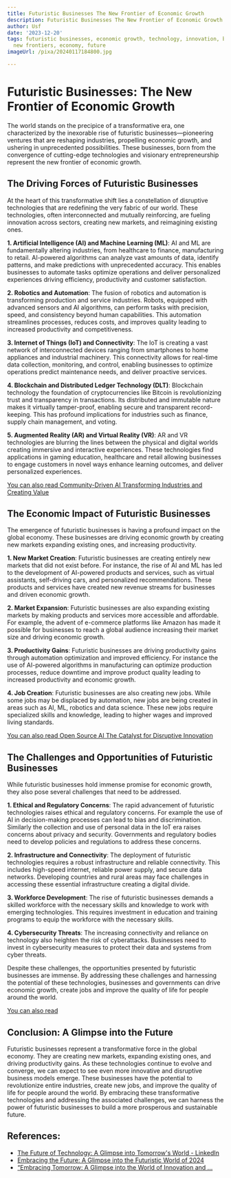 ```yaml
---
title: Futuristic Businesses The New Frontier of Economic Growth
description: Futuristic Businesses The New Frontier of Economic Growth
author: Usf
date: '2023-12-20'
tags: futuristic businesses, economic growth, technology, innovation, business, trends,
  new frontiers, economy, future
imageUrl: /pixa/20240117184800.jpg

---
```

# Futuristic Businesses: The New  Frontier of Economic Growth

The world stands on the precipice of a transformative era, one characterized by the inexorable rise of futuristic businesses—pioneering ventures that are reshaping industries, propelling economic growth, and ushering in unprecedented possibilities. These businesses,  born  from the convergence of cutting-edge technologies and visionary entrepreneurship represent the new frontier of economic  growth.

## The Driving Forces of Futuristic Businesses

At the heart of this transformative  shift lies  a constellation of disruptive technologies that are redefining the very fabric of our  world. These technologies, often interconnected and mutually reinforcing, are fueling innovation across sectors, creating new markets, and  reimagining existing ones.

**1. Artificial  Intelligence (AI)  and Machine Learning (ML)**: AI and ML are fundamentally altering industries, from healthcare to finance, manufacturing to retail. AI-powered algorithms  can analyze vast amounts of data, identify patterns, and make predictions with  unprecedented accuracy. This enables  businesses to automate tasks optimize operations and deliver personalized experiences driving efficiency, productivity and customer satisfaction.

**2.  Robotics and Automation**: The fusion of robotics and automation is transforming production and service industries.  Robots, equipped with advanced sensors and AI algorithms, can perform tasks with precision, speed, and consistency beyond  human capabilities. This  automation streamlines processes,  reduces costs, and  improves quality leading to increased  productivity and competitiveness.

**3. Internet of Things (IoT) and Connectivity**: The IoT is creating a  vast network of interconnected devices ranging from smartphones to home appliances and industrial machinery. This  connectivity allows for real-time data collection,  monitoring, and control, enabling businesses to optimize operations predict maintenance needs, and deliver  proactive services.

**4. Blockchain and Distributed Ledger Technology (DLT)**: Blockchain technology the foundation of cryptocurrencies  like  Bitcoin is revolutionizing trust  and transparency in transactions. Its distributed and immutable nature makes it  virtually tamper-proof, enabling secure  and transparent record-keeping. This has profound implications for industries such as finance, supply  chain management, and voting.

**5. Augmented Reality (AR) and Virtual Reality (VR)**: AR and VR technologies are blurring the  lines between the physical and digital worlds creating immersive and interactive experiences. These technologies find applications in gaming education, healthcare and retail  allowing businesses to engage customers in novel ways enhance learning outcomes, and deliver personalized experiences.

[You can  also read  Community-Driven AI Transforming Industries  and Creating Value](Community-Driven%20AI%20Transforming%20Industries%20and%20Creating%20Value)


## The Economic Impact of Futuristic Businesses

The emergence of futuristic businesses is having a profound impact on the global economy. These  businesses are driving economic growth by creating new markets expanding existing ones, and increasing productivity.

**1. New Market Creation**: Futuristic businesses are  creating entirely new markets that  did  not exist  before. For  instance, the rise of AI and ML  has led to the development of AI-powered products and services, such  as virtual assistants, self-driving cars, and personalized recommendations. These products and services have  created new revenue streams for businesses and driven economic  growth.

**2. Market Expansion**: Futuristic  businesses are also expanding existing markets by making products and services more accessible and affordable. For example, the advent of e-commerce platforms like Amazon has made it possible for  businesses to reach a global audience increasing their  market size and  driving economic  growth.

**3. Productivity Gains**: Futuristic businesses  are driving productivity gains through automation optimization and improved efficiency. For instance the use of AI-powered algorithms in manufacturing can optimize production processes, reduce downtime and  improve product quality  leading to increased productivity and economic growth.

**4. Job Creation**: Futuristic businesses are also creating new jobs. While some jobs may be displaced by automation, new jobs are being created in areas such  as AI, ML, robotics and  data science. These new jobs  require specialized skills and knowledge, leading to higher wages and improved living standards.

[You can also read Open Source  AI The Catalyst for Disruptive Innovation](Open%20Source%20AI%20The%20Catalyst%20for%20Disruptive%20Innovation)


## The Challenges and  Opportunities of Futuristic  Businesses

While futuristic businesses hold  immense promise for economic growth, they  also pose several  challenges that need to be addressed.

**1. Ethical and Regulatory Concerns**: The rapid advancement of futuristic technologies raises ethical and regulatory concerns. For example the use of AI in decision-making processes can lead to bias  and discrimination. Similarly the collection and use of personal data in the IoT era raises concerns about  privacy and security. Governments and regulatory bodies need to  develop policies and regulations to address these concerns.

**2. Infrastructure and Connectivity**: The  deployment of futuristic technologies requires a robust infrastructure and reliable connectivity.  This includes high-speed  internet,  reliable power supply,  and secure data networks. Developing countries and rural areas may face challenges in accessing these essential infrastructure  creating a  digital divide.

**3. Workforce Development**:  The rise of futuristic businesses demands a skilled workforce with the necessary skills and knowledge  to work with emerging technologies.  This requires investment in education  and training programs to equip the workforce  with the necessary skills.

**4. Cybersecurity Threats**: The increasing connectivity and reliance on  technology also heighten the risk of cyberattacks. Businesses need to invest in  cybersecurity  measures to protect their data and  systems from cyber threats.

Despite  these  challenges, the opportunities presented by futuristic businesses are immense.  By addressing these challenges and harnessing the potential of these technologies, businesses and governments can drive economic growth, create jobs and improve the quality of life for people  around the world.

[You can also read ]()


## Conclusion: A Glimpse into the Future

Futuristic businesses  represent a transformative force in  the global economy. They are creating new markets,  expanding existing ones, and driving productivity gains. As these technologies  continue to evolve and converge, we  can expect to see even more innovative and disruptive business models emerge. These businesses have the potential  to revolutionize entire industries, create new jobs,  and improve  the quality of life for people around the world. By embracing these transformative technologies  and addressing the associated challenges, we can harness the power of futuristic businesses to build a more prosperous and sustainable future.

## References:
- [The Future of Technology: A Glimpse into Tomorrow's World - LinkedIn](https://www.linkedin.com/pulse/future-technology-glimpse-tomorrows-world-nagesha-r)
- [Embracing the Future: A Glimpse into the Futuristic World of 2024](https://www.linkedin.com/pulse/embracing-future-glimpse-futuristic-world-2024-shajan-kumar-nihoc?trk=public_post_main-feed-card_feed-article-content)
- [“Embracing Tomorrow: A Glimpse into the World of Innovation and ...](https://medium.com/@rgdaksh03122005/embracing-tomorrow-a-glimpse-into-the-world-of-innovation-and-change-b34d937063ea)
